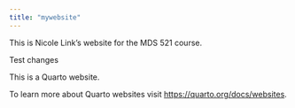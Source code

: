 ```yaml
---
title: "mywebsite"
---
```


This is Nicole Link's website for the MDS 521 course. 

Test changes


This is a Quarto website.

To learn more about Quarto websites visit <https://quarto.org/docs/websites>.
